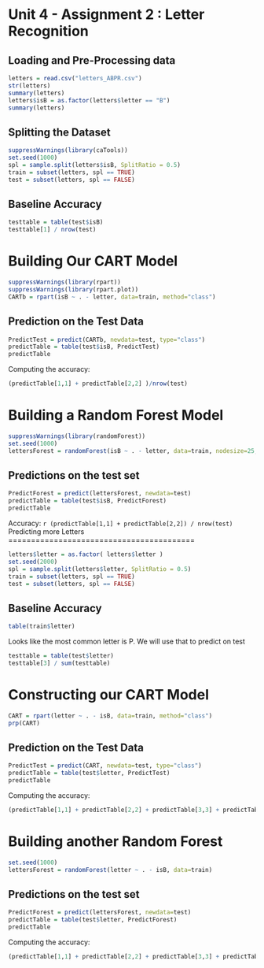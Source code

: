 Unit 4 - Assignment 2 : Letter Recognition
========================================================
Loading and Pre-Processing data
----------------------------------------------------
```r
letters = read.csv("letters_ABPR.csv")
str(letters)
summary(letters)
letters$isB = as.factor(letters$letter == "B")
summary(letters)
```
Splitting the Dataset
---------------------------------------------------------
```r
suppressWarnings(library(caTools))
set.seed(1000)
spl = sample.split(letters$isB, SplitRatio = 0.5)
train = subset(letters, spl == TRUE)
test = subset(letters, spl == FALSE)
```
Baseline Accuracy
------------------------------
```r
testtable = table(test$isB)
testtable[1] / nrow(test)
```
Building Our CART Model
===================================
```r
suppressWarnings(library(rpart))
suppressWarnings(library(rpart.plot))
CARTb = rpart(isB ~ . - letter, data=train, method="class")
```
Prediction on the Test Data
-----------------------------------------
```r
PredictTest = predict(CARTb, newdata=test, type="class")
predictTable = table(test$isB, PredictTest)
predictTable
```
Computing the accuracy:
```r
(predictTable[1,1] + predictTable[2,2] )/nrow(test)
```
Building a Random Forest Model
=======================================
```r
suppressWarnings(library(randomForest))
set.seed(1000)
lettersForest = randomForest(isB ~ . - letter, data=train, nodesize=25, ntree=200)
```
Predictions on the test set
---------------------------------------
```r
PredictForest = predict(lettersForest, newdata=test)
predictTable = table(test$isB, PredictForest)
predictTable
```
Accuracy: `r (predictTable[1,1] + predictTable[2,2]) / nrow(test)`
Predicting more Letters
=========================================
```r
letters$letter = as.factor( letters$letter )
set.seed(2000)
spl = sample.split(letters$letter, SplitRatio = 0.5)
train = subset(letters, spl == TRUE)
test = subset(letters, spl == FALSE)
```
Baseline Accuracy
---------------------------------------
```r
table(train$letter)
```
Looks like the most common letter is P. We will use that to predict on test
```r
testtable = table(test$letter)
testtable[3] / sum(testtable)
```
Constructing our CART Model
=========================================
```r
CART = rpart(letter ~ . - isB, data=train, method="class")
prp(CART)
```
Prediction on the Test Data
-----------------------------------------
```r
PredictTest = predict(CART, newdata=test, type="class")
predictTable = table(test$letter, PredictTest)
predictTable
```
Computing the accuracy:
```r
(predictTable[1,1] + predictTable[2,2] + predictTable[3,3] + predictTable[4,4] )/nrow(test)
```
Building another Random Forest
===========================================
```r
set.seed(1000)
lettersForest = randomForest(letter ~ . - isB, data=train)
```
Predictions on the test set
---------------------------------------
```r
PredictForest = predict(lettersForest, newdata=test)
predictTable = table(test$letter, PredictForest)
predictTable
```
Computing the accuracy:
```r
(predictTable[1,1] + predictTable[2,2] + predictTable[3,3] + predictTable[4,4] )/nrow(test)
```